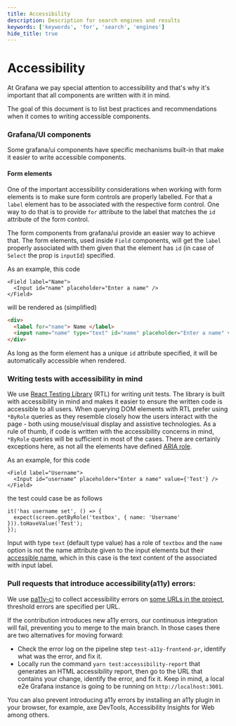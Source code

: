 ```yaml
---
title: Accessibility
description: Description for search engines and results
keywords: ['keywords', 'for', 'search', 'engines']
hide_title: true
---
```



# Accessibility <Badge text='ready' color='green'></Badge>

At Grafana we pay special attention to accessibility and that's why it's important that all components are written with it in
mind.

The goal of this document is to list best practices and recommendations when it comes to writing accessible components.

### Grafana/UI components

Some grafana/ui components have specific mechanisms built-in that make it easier to write accessible components.

#### Form elements

One of the important accessibility considerations when working with form elements is to make sure form controls are
properly labelled. For that a `label` element has to be associated with the respective form control. One way to
do that is to provide `for` attribute to the label that matches the `id` attribute of the form control.

The form components from grafana/ui provide an easier way to achieve that. The form elements, used inside `Field`
components, will get the `label` properly associated with them given that the element has `id` (in case of `Select` the prop is `inputId`) specified.

As an example, this code

```tsx
<Field label="Name">
  <Input id="name" placeholder="Enter a name" />
</Field>
```

will be rendered as (simplified)

```html
<div>
  <label for="name"> Name </label>
  <input name="name" type="text" id="name" placeholder="Enter a name" value="" />
</div>
```

As long as the form element has a unique `id` attribute specified, it will be automatically accessible when rendered.

### Writing tests with accessibility in mind

We use [React Testing Library](https://testing-library.com/docs/react-testing-library/intro) (RTL) for writing unit tests.
The library is built with accessibility in mind and makes it easier to ensure the written code is accessible to all users.
When querying DOM elements with RTL prefer using `*ByRole` queries as they resemble closely how the users interact
with the page - both using mouse/visual display and assistive technologies.
As a rule of thumb, if code is written with the accessibility concerns in
mind, `*ByRole` queries will be sufficient in most of the cases. There are certainly exceptions here, as not all the elements have defined [ARIA role](https://www.w3.org/TR/html-aria/#docconformance).

As an example, for this code

```tsx
<Field label="Username">
  <Input id="username" placeholder="Enter a name" value={'Test'} />
</Field>
```

the test could case be as follows

```tsx
it('has username set', () => {
  expect(screen.getByRole('textbox', { name: 'Username' })).toHaveValue('Test');
});
```

Input with type `text` (default type value) has a role of `textbox` and the `name` option is not the name attribute
given to the input elements but their [accessible name](https://www.tpgi.com/what-is-an-accessible-name/), which in this case is the text content of the associated with input label.

### Pull requests that introduce accessibility(a11y) errors:

We use [pa11y-ci](https://github.com/pa11y/pa11y-ci) to collect accessibility errors on [some URLs in the project](https://github.com/grafana/grafana/issues/36555), threshold errors are specified per URL.

If the contribution introduces new a11y errors, our continuous integration will fail, preventing you to merge to the main branch. In those cases there are two alternatives for moving forward:

- Check the error log on the pipeline step `test-a11y-frontend-pr`, identify what was the error, and fix it.
- Locally run the command `yarn test:accessibility-report` that generates an HTML accessibility report, then go to the URL that contains your change, identify the error, and fix it. Keep in mind, a local e2e Grafana instance is going to be running on `http://localhost:3001`.

You can also prevent introducing a11y errors by installing an a11y plugin in your browser, for example, axe DevTools, Accessibility Insights for Web among others.

